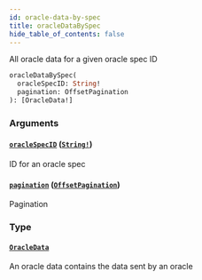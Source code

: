 ```yaml
---
id: oracle-data-by-spec
title: oracleDataBySpec
hide_table_of_contents: false
---
```



All oracle data for a given oracle spec ID

```graphql
oracleDataBySpec(
  oracleSpecID: String!
  pagination: OffsetPagination
): [OracleData!]
```


### Arguments

#### [`oracleSpecID`](#) ([`String!`](/mainnet/api/graphql/scalars/string))

ID for an oracle spec


#### [`pagination`](#) ([`OffsetPagination`](/mainnet/api/graphql/inputs/offset-pagination))

Pagination


### Type

#### [`OracleData`](/mainnet/api/graphql/objects/oracle-data)

An oracle data contains the data sent by an oracle




